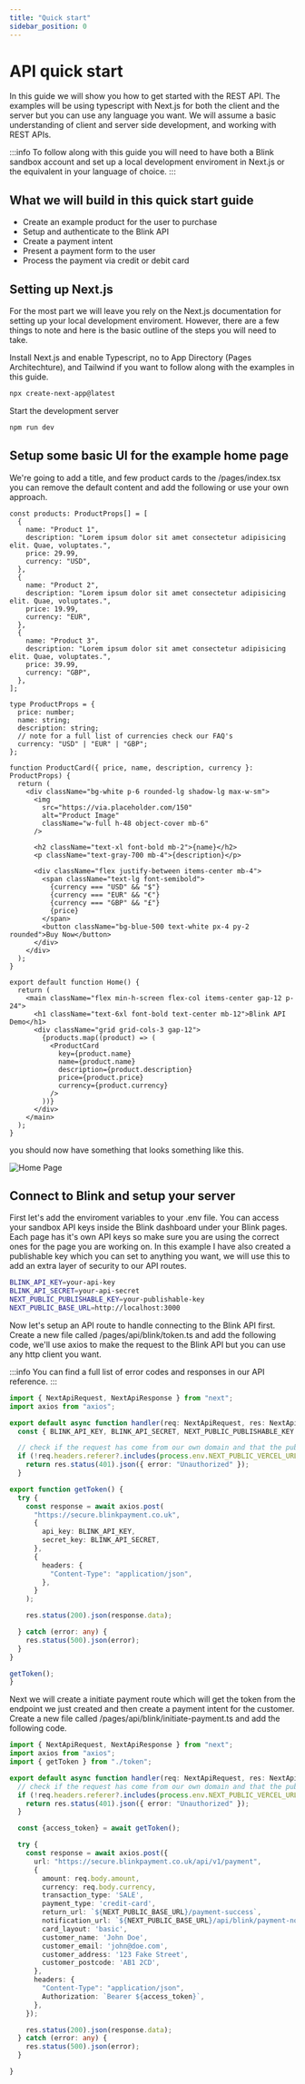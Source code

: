 ```yaml
---
title: "Quick start"
sidebar_position: 0
---
```


# API quick start

In this guide we will show you how to get started with the REST API. The examples will be using typescript with Next.js for both the client and the server but you can use any language you want. We will assume a basic understanding of client and server side development, and working with REST APIs.

:::info
To follow along with this guide you will need to have both a Blink sandbox account and set up a local development enviroment in Next.js or the equivalent in your language of choice.
:::

## What we will build in this quick start guide
- Create an example product for the user to purchase
- Setup and authenticate to the Blink API
- Create a payment intent
- Present a payment form to the user
- Process the payment via credit or debit card


## Setting up Next.js
For the most part we will leave you rely on the Next.js documentation for setting up your local development enviroment. However, there are a few things to note and here is the basic outline of the steps you will need to take.

Install Next.js and enable Typescript, no to App Directory (Pages Architechture), and Tailwind if you want to follow along with the examples in this guide.
```bash
npx create-next-app@latest
```

Start the development server
```bash
npm run dev
```

## Setup some basic UI for the example home page
We're going to add a title, and few product cards to the /pages/index.tsx you can remove the default content and add the following or use your own approach.
```tsx title="/pages/index.tsx"
const products: ProductProps[] = [
  {
    name: "Product 1",
    description: "Lorem ipsum dolor sit amet consectetur adipisicing elit. Quae, voluptates.",
    price: 29.99,
    currency: "USD",
  },
  {
    name: "Product 2",
    description: "Lorem ipsum dolor sit amet consectetur adipisicing elit. Quae, voluptates.",
    price: 19.99,
    currency: "EUR",
  },
  {
    name: "Product 3",
    description: "Lorem ipsum dolor sit amet consectetur adipisicing elit. Quae, voluptates.",
    price: 39.99,
    currency: "GBP",
  },
];

type ProductProps = {
  price: number;
  name: string;
  description: string;
  // note for a full list of currencies check our FAQ's
  currency: "USD" | "EUR" | "GBP";
};

function ProductCard({ price, name, description, currency }: ProductProps) {
  return (
    <div className="bg-white p-6 rounded-lg shadow-lg max-w-sm">
      <img
        src="https://via.placeholder.com/150"
        alt="Product Image"
        className="w-full h-48 object-cover mb-6"
      />

      <h2 className="text-xl font-bold mb-2">{name}</h2>
      <p className="text-gray-700 mb-4">{description}</p>

      <div className="flex justify-between items-center mb-4">
        <span className="text-lg font-semibold">
          {currency === "USD" && "$"}
          {currency === "EUR" && "€"}
          {currency === "GBP" && "£"}
          {price}
        </span>
        <button className="bg-blue-500 text-white px-4 py-2 rounded">Buy Now</button>
      </div>
    </div>
  );
}

export default function Home() {
  return (
    <main className="flex min-h-screen flex-col items-center gap-12 p-24">
      <h1 className="text-6xl font-bold text-center mb-12">Blink API Demo</h1>
      <div className="grid grid-cols-3 gap-12">
        {products.map((product) => (
          <ProductCard
            key={product.name}
            name={product.name}
            description={product.description}
            price={product.price}
            currency={product.currency}
          />
        ))}
      </div>
    </main>
  );
}
```

you should now have something that looks something like this. 

![Home Page](/img/docs-images/next-js-screenshot.png)

## Connect to Blink and setup your server

First let's add the enviroment variables to your .env file. You can access your sandbox API keys inside the Blink dashboard under your Blink pages. Each page has it's own API keys so make sure you are using the correct ones for the page you are working on. In this example I have also created a publishable key which you can set to anything you want, we will use this to add an extra layer of security to our API routes.

```bash title=".env"
BLINK_API_KEY=your-api-key
BLINK_API_SECRET=your-api-secret
NEXT_PUBLIC_PUBLISHABLE_KEY=your-publishable-key
NEXT_PUBLIC_BASE_URL=http://localhost:3000
```

Now let's setup an API route to handle connecting to the Blink API first. Create a new file called /pages/api/blink/token.ts and add the following code, we'll use axios to make the request to the Blink API but you can use any http client you want.

:::info
You can find a full list of error codes and responses in our API reference.
:::

```ts title="/pages/api/blink/token.ts"
import { NextApiRequest, NextApiResponse } from "next";
import axios from "axios";

export default async function handler(req: NextApiRequest, res: NextApiResponse) {
  const { BLINK_API_KEY, BLINK_API_SECRET, NEXT_PUBLIC_PUBLISHABLE_KEY } = process.env;

  // check if the request has come from our own domain and that the publishable key we just created matches the one in our .env file
  if (!req.headers.referer?.includes(process.env.NEXT_PUBLIC_VERCEL_URL) || !BLINK_API_KEY || !BLINK_API_SECRET || !NEXT_PUBLIC_PUBLISHABLE_KEY || req.body.publishableKey !== NEXT_PUBLIC_PUBLISHABLE_KEY) {
    return res.status(401).json({ error: "Unauthorized" });
  }

export function getToken() {
  try {
    const response = await axios.post(
      "https://secure.blinkpayment.co.uk",
      {
        api_key: BLINK_API_KEY,
        secret_key: BLINK_API_SECRET,
      },
      {
        headers: {
          "Content-Type": "application/json",
        },
      }
    );

    res.status(200).json(response.data);

  } catch (error: any) {
    res.status(500).json(error);
  }
}

getToken();
}
```

Next we will create a initiate payment route which will get the token from the endpoint we just created and then create a payment intent for the customer. Create a new file called /pages/api/blink/initiate-payment.ts and add the following code.

```ts title="/pages/api/blink/initiate-payment.ts"
import { NextApiRequest, NextApiResponse } from "next";
import axios from "axios";
import { getToken } from "./token";

export default async function handler(req: NextApiRequest, res: NextApiResponse) {
  // check if the request has come from our own domain and that the publishable key we just created matches the one in our .env file
  if (!req.headers.referer?.includes(process.env.NEXT_PUBLIC_VERCEL_URL) || !BLINK_API_KEY || !BLINK_API_SECRET || !NEXT_PUBLIC_PUBLISHABLE_KEY || req.body.publishableKey !== NEXT_PUBLIC_PUBLISHABLE_KEY) {
    return res.status(401).json({ error: "Unauthorized" });
  }

  const {access_token} = await getToken();

  try {
    const response = await axios.post({
      url: "https://secure.blinkpayment.co.uk/api/v1/payment",
      {
        amount: req.body.amount,
        currency: req.body.currency,
        transaction_type: 'SALE',
        payment_type: 'credit-card',
        return_url: `${NEXT_PUBLIC_BASE_URL}/payment-success`,
        notification_url: `${NEXT_PUBLIC_BASE_URL}/api/blink/payment-notification`,
        card_layout: 'basic',
        customer_name: 'John Doe',
        customer_email: 'john@doe.com',
        customer_address: '123 Fake Street',
        customer_postcode: 'AB1 2CD',
      },
      headers: {
        "Content-Type": "application/json",
        Authorization: `Bearer ${access_token}`,
      },
    });

    res.status(200).json(response.data);
  } catch (error: any) {
    res.status(500).json(error);
  }

}
```

